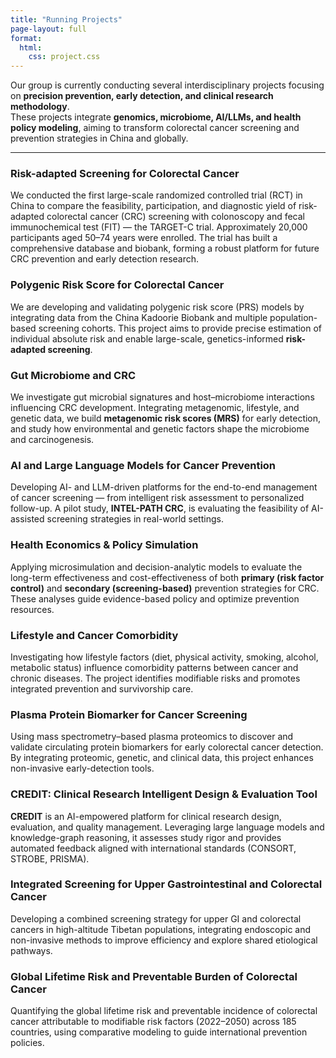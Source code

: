 ```yaml
---
title: "Running Projects"
page-layout: full
format:
  html:
    css: project.css
---
```


Our group is currently conducting several interdisciplinary projects focusing on **precision prevention, early detection, and clinical research methodology**.  
These projects integrate **genomics, microbiome, AI/LLMs, and health policy modeling**, aiming to transform colorectal cancer screening and prevention strategies in China and globally.

---

::: {.projects-grid}

::: {.project-card}
### Risk-adapted Screening for Colorectal Cancer
We conducted the first large-scale randomized controlled trial (RCT) in China to compare the feasibility, participation, and diagnostic yield of risk-adapted colorectal cancer (CRC) screening with colonoscopy and fecal immunochemical test (FIT) — the TARGET-C trial. Approximately 20,000 participants aged 50–74 years were enrolled. The trial has built a comprehensive database and biobank, forming a robust platform for future CRC prevention and early detection research.
:::

::: {.project-card}
### Polygenic Risk Score for Colorectal Cancer
We are developing and validating polygenic risk score (PRS) models by integrating data from the China Kadoorie Biobank and multiple population-based screening cohorts. This project aims to provide precise estimation of individual absolute risk and enable large-scale, genetics-informed **risk-adapted screening**.
:::

::: {.project-card}
### Gut Microbiome and CRC
We investigate gut microbial signatures and host–microbiome interactions influencing CRC development. Integrating metagenomic, lifestyle, and genetic data, we build **metagenomic risk scores (MRS)** for early detection, and study how environmental and genetic factors shape the microbiome and carcinogenesis.
:::

::: {.project-card}
### AI and Large Language Models for Cancer Prevention
Developing AI- and LLM-driven platforms for the end-to-end management of cancer screening — from intelligent risk assessment to personalized follow-up. A pilot study, **INTEL-PATH CRC**, is evaluating the feasibility of AI-assisted screening strategies in real-world settings.
:::

::: {.project-card}
### Health Economics & Policy Simulation
Applying microsimulation and decision-analytic models to evaluate the long-term effectiveness and cost-effectiveness of both **primary (risk factor control)** and **secondary (screening-based)** prevention strategies for CRC. These analyses guide evidence-based policy and optimize prevention resources.
:::

::: {.project-card}
### Lifestyle and Cancer Comorbidity
Investigating how lifestyle factors (diet, physical activity, smoking, alcohol, metabolic status) influence comorbidity patterns between cancer and chronic diseases. The project identifies modifiable risks and promotes integrated prevention and survivorship care.
:::

::: {.project-card}
### Plasma Protein Biomarker for Cancer Screening
Using mass spectrometry–based plasma proteomics to discover and validate circulating protein biomarkers for early colorectal cancer detection. By integrating proteomic, genetic, and clinical data, this project enhances non-invasive early-detection tools.
:::

::: {.project-card}
### CREDIT: Clinical Research Intelligent Design & Evaluation Tool
**CREDIT** is an AI-empowered platform for clinical research design, evaluation, and quality management. Leveraging large language models and knowledge-graph reasoning, it assesses study rigor and provides automated feedback aligned with international standards (CONSORT, STROBE, PRISMA).
:::

::: {.project-card}
### Integrated Screening for Upper Gastrointestinal and Colorectal Cancer
Developing a combined screening strategy for upper GI and colorectal cancers in high-altitude Tibetan populations, integrating endoscopic and non-invasive methods to improve efficiency and explore shared etiological pathways.
:::

::: {.project-card}
### Global Lifetime Risk and Preventable Burden of Colorectal Cancer
Quantifying the global lifetime risk and preventable incidence of colorectal cancer attributable to modifiable risk factors (2022–2050) across 185 countries, using comparative modeling to guide international prevention policies.
:::

:::